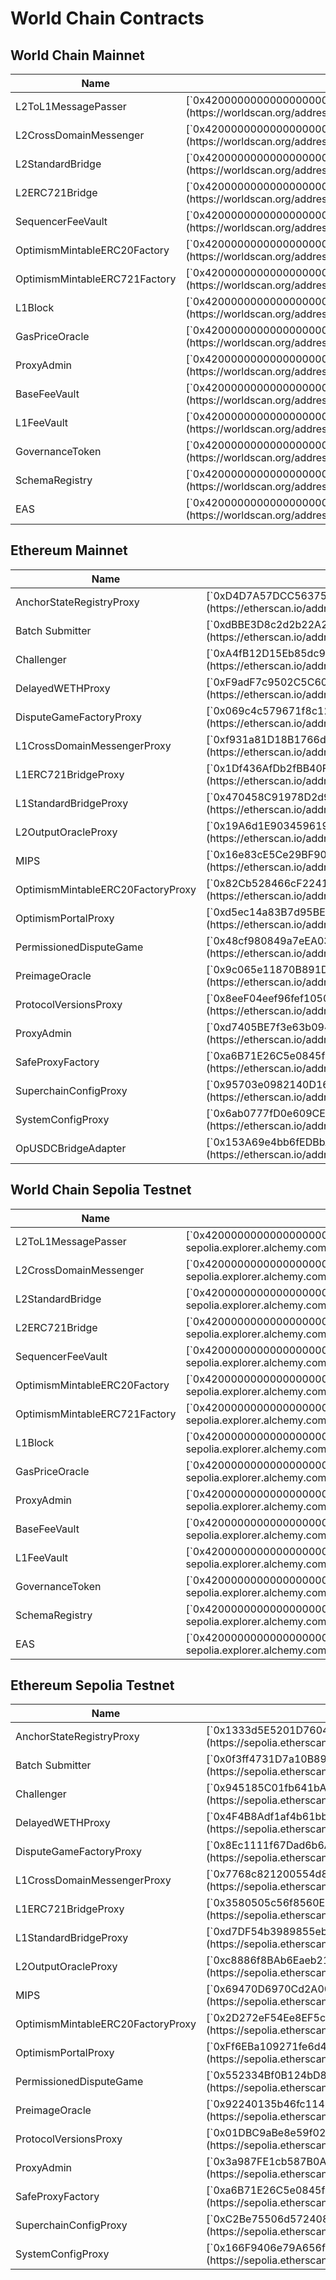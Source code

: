 # World Chain Contracts

## World Chain Mainnet 

<table>
  <thead>
    <tr>
      <th>Name</th>
      <th>Address</th>
    </tr>
  </thead>
  <tbody>
    <tr>
      <td className="align-middle">L2ToL1MessagePasser</td>
      <td className="align-middle">[`0x4200000000000000000000000000000000000016`](https://worldscan.org/address/0x4200000000000000000000000000000000000016)</td>
    </tr>
    <tr>
      <td className="align-middle">L2CrossDomainMessenger</td>
      <td className="align-middle">[`0x4200000000000000000000000000000000000007`](https://worldscan.org/address/0x4200000000000000000000000000000000000007)</td>
    </tr>
    <tr>
      <td className="align-middle">L2StandardBridge</td>
      <td className="align-middle">[`0x4200000000000000000000000000000000000010`](https://worldscan.org/address/0x4200000000000000000000000000000000000010)</td>
    </tr>
    <tr>
      <td className="align-middle">L2ERC721Bridge</td>
      <td className="align-middle">[`0x4200000000000000000000000000000000000014`](https://worldscan.org/address/0x4200000000000000000000000000000000000014)</td>
    </tr>
    <tr>
      <td className="align-middle">SequencerFeeVault</td>
      <td className="align-middle">[`0x4200000000000000000000000000000000000011`](https://worldscan.org/address/0x4200000000000000000000000000000000000011)</td>
    </tr>
    <tr>
      <td className="align-middle">OptimismMintableERC20Factory</td>
      <td className="align-middle">[`0x4200000000000000000000000000000000000012`](https://worldscan.org/address/0x4200000000000000000000000000000000000012)</td>
    </tr>
    <tr>
      <td className="align-middle">OptimismMintableERC721Factory</td>
      <td className="align-middle">[`0x4200000000000000000000000000000000000017`](https://worldscan.org/address/0x4200000000000000000000000000000000000017)</td>
    </tr>
    <tr>
      <td className="align-middle">L1Block</td>
      <td className="align-middle">[`0x4200000000000000000000000000000000000015`](https://worldscan.org/address/0x4200000000000000000000000000000000000015)</td>
    </tr>
    <tr>
      <td className="align-middle">GasPriceOracle</td>
      <td className="align-middle">[`0x420000000000000000000000000000000000000F`](https://worldscan.org/address/0x420000000000000000000000000000000000000F)</td>
    </tr>
   <tr>
      <td className="align-middle">ProxyAdmin</td>
      <td className="align-middle">[`0x4200000000000000000000000000000000000018`](https://worldscan.org/address/0x4200000000000000000000000000000000000018)</td>
    </tr>
   <tr>
      <td className="align-middle">BaseFeeVault</td>
      <td className="align-middle">[`0x4200000000000000000000000000000000000019`](https://worldscan.org/address/0x4200000000000000000000000000000000000019)</td>
    </tr>
   <tr>
      <td className="align-middle">L1FeeVault</td>
      <td className="align-middle">[`0x420000000000000000000000000000000000001A`](https://worldscan.org/address/0x420000000000000000000000000000000000001A)</td>
    </tr>
   <tr>
      <td className="align-middle">GovernanceToken</td>
      <td className="align-middle">[`0x4200000000000000000000000000000000000042`](https://worldscan.org/address/0x4200000000000000000000000000000000000042)</td>
    </tr>
    <tr>
      <td className="align-middle">SchemaRegistry</td>
      <td className="align-middle">[`0x4200000000000000000000000000000000000020`](https://worldscan.org/address/0x4200000000000000000000000000000000000020)</td>
    </tr>
    <tr>
      <td className="align-middle">EAS</td>
      <td className="align-middle">[`0x4200000000000000000000000000000000000021`](https://worldscan.org/address/0x4200000000000000000000000000000000000021)</td>
    </tr>
  </tbody>
</table>


## Ethereum Mainnet 
<table>
  <thead>
    <tr>
      <th>Name</th>
      <th>Address</th>
    </tr>
  </thead>
  <tbody>
    <tr>
      <td className="align-middle">AnchorStateRegistryProxy</td>
      <td className="align-middle">[`0xD4D7A57DCC563756DeD99e224E144A6Bf0327099`](https://etherscan.io/address/0xD4D7A57DCC563756DeD99e224E144A6Bf0327099)</td>
    </tr>
    <tr>
      <td className="align-middle">Batch Submitter</td>
      <td className="align-middle">[`0xdBBE3D8c2d2b22A2611c5A94A9a12C2fCD49Eb29`](https://etherscan.io/address/0xdBBE3D8c2d2b22A2611c5A94A9a12C2fCD49Eb29)</td>
    </tr>
    <tr>
      <td className="align-middle">Challenger</td>
      <td className="align-middle">[`0xA4fB12D15Eb85dc9284a7df0AdBC8B696EdbbF1d`](https://etherscan.io/address/0xA4fB12D15Eb85dc9284a7df0AdBC8B696EdbbF1d)</td>
    </tr>
    <tr>
      <td className="align-middle">DelayedWETHProxy</td>
      <td className="align-middle">[`0xF9adF7c9502C5C60352C20a4d22683422DbD061F`](https://etherscan.io/address/0xF9adF7c9502C5C60352C20a4d22683422DbD061F)</td>
    </tr>
    <tr>
      <td className="align-middle">DisputeGameFactoryProxy</td>
      <td className="align-middle">[`0x069c4c579671f8c120b1327a73217D01Ea2EC5ea`](https://etherscan.io/address/0x069c4c579671f8c120b1327a73217D01Ea2EC5ea)</td>
    </tr>
    <tr>
      <td className="align-middle">L1CrossDomainMessengerProxy</td>
      <td className="align-middle">[`0xf931a81D18B1766d15695ffc7c1920a62b7e710a`](https://etherscan.io/address/0xf931a81D18B1766d15695ffc7c1920a62b7e710a)</td>
    </tr>
    <tr>
      <td className="align-middle">L1ERC721BridgeProxy</td>
      <td className="align-middle">[`0x1Df436AfDb2fBB40F1fE8bEd4Fc89A0D0990a8E9`](https://etherscan.io/address/0x1Df436AfDb2fBB40F1fE8bEd4Fc89A0D0990a8E9)</td>
    </tr>
    <tr>
      <td className="align-middle">L1StandardBridgeProxy</td>
      <td className="align-middle">[`0x470458C91978D2d929704489Ad730DC3E3001113`](https://etherscan.io/address/0x470458C91978D2d929704489Ad730DC3E3001113)</td>
    </tr>
    <tr>
      <td className="align-middle">L2OutputOracleProxy</td>
      <td className="align-middle">[`0x19A6d1E9034596196295CF148509796978343c5D`](https://etherscan.io/address/0x19A6d1E9034596196295CF148509796978343c5D)</td>
    </tr>
    <tr>
      <td className="align-middle">MIPS</td>
      <td className="align-middle">[`0x16e83cE5Ce29BF90AD9Da06D2fE6a15d5f344ce4`](https://etherscan.io/address/0x16e83cE5Ce29BF90AD9Da06D2fE6a15d5f344ce4)</td>
    </tr>
    <tr>
      <td className="align-middle">OptimismMintableERC20FactoryProxy</td>
      <td className="align-middle">[`0x82Cb528466cF22412d89bdBE9bCF04856790dD0e`](https://etherscan.io/address/0x82Cb528466cF22412d89bdBE9bCF04856790dD0e)</td>
    </tr>
    <tr>
      <td className="align-middle">OptimismPortalProxy</td>
      <td className="align-middle">[`0xd5ec14a83B7d95BE1E2Ac12523e2dEE12Cbeea6C`](https://etherscan.io/address/0xd5ec14a83B7d95BE1E2Ac12523e2dEE12Cbeea6C)</td>
    </tr>
    <tr>
      <td className="align-middle">PermissionedDisputeGame</td>
      <td className="align-middle">[`0x48cf980849a7eEA03180f7dea4E21C112097b03E`](https://etherscan.io/address/0x48cf980849a7eEA03180f7dea4E21C112097b03E)</td>
    </tr>
    <tr>
      <td className="align-middle">PreimageOracle</td>
      <td className="align-middle">[`0x9c065e11870B891D214Bc2Da7EF1f9DDFA1BE277`](https://etherscan.io/address/0x9c065e11870B891D214Bc2Da7EF1f9DDFA1BE277)</td>
    </tr>
   <tr>
      <td className="align-middle">ProtocolVersionsProxy</td>
      <td className="align-middle">[`0x8eeF04eef96fef1050702453f75F0Fc4f8F70973`](https://etherscan.io/address/0x8eeF04eef96fef1050702453f75F0Fc4f8F70973)</td>
    </tr>
   <tr>
      <td className="align-middle">ProxyAdmin</td>
      <td className="align-middle">[`0xd7405BE7f3e63b094Af6C7C23D5eE33Fd82F872D`](https://etherscan.io/address/0xd7405BE7f3e63b094Af6C7C23D5eE33Fd82F872D)</td>
    </tr>
   <tr>
      <td className="align-middle">SafeProxyFactory</td>
      <td className="align-middle">[`0xa6B71E26C5e0845f74c812102Ca7114b6a896AB2`](https://etherscan.io/address/0xa6B71E26C5e0845f74c812102Ca7114b6a896AB2)</td>
    </tr>
   <tr>
      <td className="align-middle">SuperchainConfigProxy</td>
      <td className="align-middle">[`0x95703e0982140D16f8ebA6d158FccEde42f04a4C`](https://etherscan.io/address/0x95703e0982140D16f8ebA6d158FccEde42f04a4C)</td>
    </tr>
    <tr>
      <td className="align-middle">SystemConfigProxy</td>
      <td className="align-middle">[`0x6ab0777fD0e609CE58F939a7F70Fe41F5Aa6300A`](https://etherscan.io/address/0x6ab0777fD0e609CE58F939a7F70Fe41F5Aa6300A)</td>
    </tr>
    <tr>
      <td className="align-middle">OpUSDCBridgeAdapter</td>
      <td className="align-middle">[`0x153A69e4bb6fEDBbAaF463CB982416316c84B2dB`](https://etherscan.io/address/0x153A69e4bb6fEDBbAaF463CB982416316c84B2dB)</td>
    </tr>
  </tbody>
</table>


## World Chain Sepolia Testnet 

<table>
  <thead>
    <tr>
      <th>Name</th>
      <th>Address</th>
    </tr>
  </thead>
  <tbody>
    <tr>
      <td className="align-middle">L2ToL1MessagePasser</td>
      <td className="align-middle">[`0x4200000000000000000000000000000000000016`](https://worldchain-sepolia.explorer.alchemy.com/address/0x4200000000000000000000000000000000000016)</td>
    </tr>
    <tr>
      <td className="align-middle">L2CrossDomainMessenger</td>
      <td className="align-middle">[`0x4200000000000000000000000000000000000007`](https://worldchain-sepolia.explorer.alchemy.com/address/0x4200000000000000000000000000000000000007)</td>
    </tr>
    <tr>
      <td className="align-middle">L2StandardBridge</td>
      <td className="align-middle">[`0x4200000000000000000000000000000000000010`](https://worldchain-sepolia.explorer.alchemy.com/address/0x4200000000000000000000000000000000000010)</td>
    </tr>
    <tr>
      <td className="align-middle">L2ERC721Bridge</td>
      <td className="align-middle">[`0x4200000000000000000000000000000000000014`](https://worldchain-sepolia.explorer.alchemy.com/address/0x4200000000000000000000000000000000000014)</td>
    </tr>
    <tr>
      <td className="align-middle">SequencerFeeVault</td>
      <td className="align-middle">[`0x4200000000000000000000000000000000000011`](https://worldchain-sepolia.explorer.alchemy.com/address/0x4200000000000000000000000000000000000011)</td>
    </tr>
    <tr>
      <td className="align-middle">OptimismMintableERC20Factory</td>
      <td className="align-middle">[`0x4200000000000000000000000000000000000012`](https://worldchain-sepolia.explorer.alchemy.com/address/0x4200000000000000000000000000000000000012)</td>
    </tr>
    <tr>
      <td className="align-middle">OptimismMintableERC721Factory</td>
      <td className="align-middle">[`0x4200000000000000000000000000000000000017`](https://worldchain-sepolia.explorer.alchemy.com/address/0x4200000000000000000000000000000000000017)</td>
    </tr>
    <tr>
      <td className="align-middle">L1Block</td>
      <td className="align-middle">[`0x4200000000000000000000000000000000000015`](https://worldchain-sepolia.explorer.alchemy.com/address/0x4200000000000000000000000000000000000015)</td>
    </tr>
    <tr>
      <td className="align-middle">GasPriceOracle</td>
      <td className="align-middle">[`0x420000000000000000000000000000000000000F`](https://worldchain-sepolia.explorer.alchemy.com/address/0x420000000000000000000000000000000000000F)</td>
    </tr>
   <tr>
      <td className="align-middle">ProxyAdmin</td>
      <td className="align-middle">[`0x4200000000000000000000000000000000000018`](https://worldchain-sepolia.explorer.alchemy.com/address/0x4200000000000000000000000000000000000018)</td>
    </tr>
   <tr>
      <td className="align-middle">BaseFeeVault</td>
      <td className="align-middle">[`0x4200000000000000000000000000000000000019`](https://worldchain-sepolia.explorer.alchemy.com/address/0x4200000000000000000000000000000000000019)</td>
    </tr>
   <tr>
      <td className="align-middle">L1FeeVault</td>
      <td className="align-middle">[`0x420000000000000000000000000000000000001A`](https://worldchain-sepolia.explorer.alchemy.com/address/0x420000000000000000000000000000000000001A)</td>
    </tr>
   <tr>
      <td className="align-middle">GovernanceToken</td>
      <td className="align-middle">[`0x4200000000000000000000000000000000000042`](https://worldchain-sepolia.explorer.alchemy.com/address/0x4200000000000000000000000000000000000042)</td>
    </tr>
    <tr>
      <td className="align-middle">SchemaRegistry</td>
      <td className="align-middle">[`0x4200000000000000000000000000000000000020`](https://worldchain-sepolia.explorer.alchemy.com/address/0x4200000000000000000000000000000000000020)</td>
    </tr>
    <tr>
      <td className="align-middle">EAS</td>
      <td className="align-middle">[`0x4200000000000000000000000000000000000021`](https://worldchain-sepolia.explorer.alchemy.com/address/0x4200000000000000000000000000000000000021)</td>
    </tr>
  </tbody>
</table>



## Ethereum Sepolia Testnet 
<table>
  <thead>
    <tr>
      <th>Name</th>
      <th>Address</th>
    </tr>
  </thead>
  <tbody>
    <tr>
      <td className="align-middle">AnchorStateRegistryProxy</td>
      <td className="align-middle">[`0x1333d5E5201D760444A399E77b3D337eBDB0DD07`](https://sepolia.etherscan.io/address/0x1333d5E5201D760444A399E77b3D337eBDB0DD07)</td>
    </tr>
    <tr>
      <td className="align-middle">Batch Submitter</td>
      <td className="align-middle">[`0x0f3ff4731D7a10B89ED79AD1Fd97844d7F66B96d`](https://sepolia.etherscan.io/address/0x0f3ff4731D7a10B89ED79AD1Fd97844d7F66B96d)</td>
    </tr>
    <tr>
      <td className="align-middle">Challenger</td>
      <td className="align-middle">[`0x945185C01fb641bA3E63a9bdF66575e35a407837`](https://sepolia.etherscan.io/address/0x945185C01fb641bA3E63a9bdF66575e35a407837)</td>
    </tr>
    <tr>
      <td className="align-middle">DelayedWETHProxy</td>
      <td className="align-middle">[`0x4F4B8Adf1af4b61bb62F68b7aF1c37f8A6311663`](https://sepolia.etherscan.io/address/0x4F4B8Adf1af4b61bb62F68b7aF1c37f8A6311663)</td>
    </tr>
    <tr>
      <td className="align-middle">DisputeGameFactoryProxy</td>
      <td className="align-middle">[`0x8Ec1111f67Dad6b6A93B3F42DfBC92D81c98449A`](https://sepolia.etherscan.io/address/0x8Ec1111f67Dad6b6A93B3F42DfBC92D81c98449A)</td>
    </tr>
    <tr>
      <td className="align-middle">L1CrossDomainMessengerProxy</td>
      <td className="align-middle">[`0x7768c821200554d8F359A8902905Ba9eDe5659a9`](https://sepolia.etherscan.io/address/0x7768c821200554d8F359A8902905Ba9eDe5659a9)</td>
    </tr>
    <tr>
      <td className="align-middle">L1ERC721BridgeProxy</td>
      <td className="align-middle">[`0x3580505c56f8560E3777E92Fb27f70fD20c5B493`](https://sepolia.etherscan.io/address/0x3580505c56f8560E3777E92Fb27f70fD20c5B493)</td>
    </tr>
    <tr>
      <td className="align-middle">L1StandardBridgeProxy</td>
      <td className="align-middle">[`0xd7DF54b3989855eb66497301a4aAEc33Dbb3F8DE`](https://sepolia.etherscan.io/address/0xd7DF54b3989855eb66497301a4aAEc33Dbb3F8DE)</td>
    </tr>
    <tr>
      <td className="align-middle">L2OutputOracleProxy</td>
      <td className="align-middle">[`0xc8886f8BAb6Eaeb215aDB5f1c686BF699248300e`](https://sepolia.etherscan.io/address/0xc8886f8BAb6Eaeb215aDB5f1c686BF699248300e)</td>
    </tr>
    <tr>
      <td className="align-middle">MIPS</td>
      <td className="align-middle">[`0x69470D6970Cd2A006b84B1d4d70179c892cFCE01`](https://sepolia.etherscan.io/address/0x69470D6970Cd2A006b84B1d4d70179c892cFCE01)</td>
    </tr>
    <tr>
      <td className="align-middle">OptimismMintableERC20FactoryProxy</td>
      <td className="align-middle">[`0x2D272eF54Ee8EF5c2Ff3523559186580b158cd57`](https://sepolia.etherscan.io/address/0x2D272eF54Ee8EF5c2Ff3523559186580b158cd57)</td>
    </tr>
    <tr>
      <td className="align-middle">OptimismPortalProxy</td>
      <td className="align-middle">[`0xFf6EBa109271fe6d4237EeeD4bAb1dD9A77dD1A4`](https://sepolia.etherscan.io/address/0xFf6EBa109271fe6d4237EeeD4bAb1dD9A77dD1A4)</td>
    </tr>
    <tr>
      <td className="align-middle">PermissionedDisputeGame</td>
      <td className="align-middle">[`0x552334Bf0B124bD89BFF744f33Ca7e49d44a80Ac`](https://sepolia.etherscan.io/address/0x552334Bf0B124bD89BFF744f33Ca7e49d44a80Ac)</td>
    </tr>
    <tr>
      <td className="align-middle">PreimageOracle</td>
      <td className="align-middle">[`0x92240135b46fc1142dA181f550aE8f595B858854`](https://sepolia.etherscan.io/address/0x92240135b46fc1142dA181f550aE8f595B858854)</td>
    </tr>
   <tr>
      <td className="align-middle">ProtocolVersionsProxy</td>
      <td className="align-middle">[`0x01DBC9aBe8e59f021d47Cf79143DE830820CbA29`](https://sepolia.etherscan.io/address/0x01DBC9aBe8e59f021d47Cf79143DE830820CbA29)</td>
    </tr>
   <tr>
      <td className="align-middle">ProxyAdmin</td>
      <td className="align-middle">[`0x3a987FE1cb587B0A1808cf9bB7Cbe0E341838319`](https://sepolia.etherscan.io/address/0x3a987FE1cb587B0A1808cf9bB7Cbe0E341838319)</td>
    </tr>
   <tr>
      <td className="align-middle">SafeProxyFactory</td>
      <td className="align-middle">[`0xa6B71E26C5e0845f74c812102Ca7114b6a896AB2`](https://sepolia.etherscan.io/address/0xa6B71E26C5e0845f74c812102Ca7114b6a896AB2)</td>
    </tr>
   <tr>
      <td className="align-middle">SuperchainConfigProxy</td>
      <td className="align-middle">[`0xC2Be75506d5724086DEB7245bd260Cc9753911Be`](https://sepolia.etherscan.io/address/0xC2Be75506d5724086DEB7245bd260Cc9753911Be)</td>
    </tr>
    <tr>
      <td className="align-middle">SystemConfigProxy</td>
      <td className="align-middle">[`0x166F9406e79A656f12F05247fb8F5DfA6155bCBF`](https://sepolia.etherscan.io/address/0x166F9406e79A656f12F05247fb8F5DfA6155bCBF)</td>
    </tr>
  </tbody>
</table>